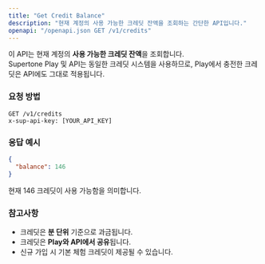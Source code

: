```yaml
---
title: "Get Credit Balance"
description: "현재 계정의 사용 가능한 크레딧 잔액을 조회하는 간단한 API입니다."
openapi: "/openapi.json GET /v1/credits"
---
```


이 API는 현재 계정의 **사용 가능한 크레딧 잔액**을 조회합니다.\
Supertone Play 및 API는 동일한 크레딧 시스템을 사용하므로, Play에서 충전한 크레딧은 API에도 그대로 적용됩니다.

### 요청 방법

```http
GET /v1/credits
x-sup-api-key: [YOUR_API_KEY]
```

### 응답 예시

```json
{
  "balance": 146
}
```

현재 146 크레딧이 사용 가능함을 의미합니다.

### 참고사항

- 크레딧은 **분 단위** 기준으로 과금됩니다.
- 크레딧은 **Play와 API에서 공유**됩니다.
- 신규 가입 시 기본 체험 크레딧이 제공될 수 있습니다.
